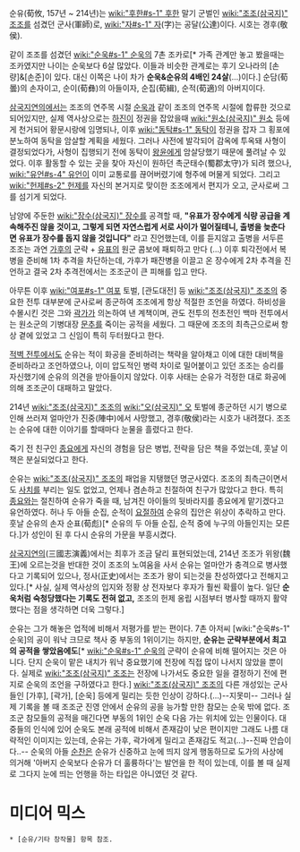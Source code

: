 순유(荀攸, 157년 ~ 214년)는 [[wiki:"후한#s-1" 후한]] 말기 군벌인 [[wiki:"조조(삼국지)" 조조]]를 섬겼던 군사(軍師)로, [[wiki:"자#s-1" 자]](字)는 공달(公達)이다. 시호는 경후(敬侯).

같이 조조를 섬겼던 [[wiki:"순욱#s-1" 순욱]]의 7촌 조카로[* 가족 관계만 놓고 봤을때는 조카였지만 나이는 순욱보다 6살 많았다. 이들과 비슷한 관계로는 후기 오나라의 [손량]&[손준]이 있다. 대신 이쪽은 나이 차가 '''순욱&순유의 4배인 24살'''(...)이다.] 순담(荀曇)의 손자이고, 순이(荀彝)의 아들이자, 순집(荀緝), 순적(荀適)의 아버지이다.

[[삼국지연의]]에서는 조조의 연주목 시절 [[순욱]]과 같이 조조의 연주목 시절에 합류한 것으로 되어있지만, 실제 역사상으로는 [[하진]]이 정권을 잡았을때 [[wiki:"원소(삼국지)" 원소]] 등에게 천거되어 황문시랑에 임명되나, 이후 [[wiki:"동탁#s-1" 동탁]]이 정권을 잡자 그 횡포에 분노하여 동탁을 암살할 계획을 세웠다. 그러나 사전에 발각되어 감옥에 투옥돼 사형이 결정되었다가, 사형이 집행되기 전에 동탁이 [[왕윤]]에게 암살당했기 때문에 풀려날 수 있었다. 이후 활동할 수 있는 곳을 찾아 자신이 원하던 촉군태수(蜀郡太守)가 되려 했으나, [[wiki:"유언#s-4" 유언]]이 이미 교통로를 끊어버렸기에 형주에 머물게 되었다. 그리고 [[wiki:"헌제#s-2" 헌제]]를 자신의 본거지로 맞이한 조조에게서 편지가 오고, 군사로써 그를 섬기게 되었다.

남양에 주둔한 [[wiki:"장수(삼국지)" 장수]]를 공격할 때, '''"유표가 장수에게 식량 공급을 계속해주진 않을 것이고, 그렇게 되면 자연스럽게 서로 사이가 멀어질테니, 출병을 늦춘다면 유표가 장수를 돕지 않을 것입니다"''' 라고 진언했는데, 이를 듣지않고 출병을 서두른 조조는 과연 [[가후]]의 군략 + [[유표]]의 원군 콤보에 패퇴하고 만다 (...) 이후 퇴각전에서 복병을 준비해 1차 추격을 차단하는데, 가후가 패잔병을 이끌고 온 장수에게 2차 추격을 진언하고 결국 2차 추격전에서는 조조군이 큰 피해를 입고 만다.

아무튼 이후 [[wiki:"여포#s-1" 여포]] 토벌, [관도대전] 등 [[wiki:"조조(삼국지)" 조조]]의 중요한 전투 대부분에 군사로써 종군하여 조조에게 항상 적절한 조언을 하였다. 하비성을 수몰시킨 것은 그와 [[곽가]]가 의논하여 낸 계책이며, 관도 전투의 전초전인 백마 전투에서는 원소군의 기병대장 [[문추]]를 죽이는 공적을 세웠다. 그 때문에 조조의 최측근으로써 항상 곁에 있었고 그 신임이 특히 두터웠다고 한다.

[[적벽 전투]]에서도 순유는 적이 화공을 준비하려는 책략을 알아채고 이에 대한 대비책을 준비하라고 조언하였으나, 이미 압도적인 병력 차이로 밀어붙이고 있던 조조는 승리를 자신했기에 순유의 의견을 받아들이지 않았다. 이후 사태는 순유가 걱정한 대로 화공에 의해 조조군이 대패하고 말았다.

214년 [[wiki:"조조(삼국지)" 조조]]의 [[wiki:"오(삼국지)" 오]] 토벌에 종군하던 시기 병으로 인해 쓰러져 얼마안가 진중(陣中)에서 사망했고, 경후(敬侯)라는 시호가 내려졌다. 조조는 순유에 대한 이야기를 할때마다 눈물을 흘렸다고 한다.

죽기 전 친구인 [[종요]]에게 자신의 경험을 담은 병법, 전략을 담은 책을 주었는데, 훗날 이 책은 분실되었다고 한다.

순유는 [[wiki:"조조(삼국지)" 조조]]의 패업을 지탱했던 명군사였다. 조조의 최측근이면서도 [[사치]]를 부리는 일도 없었고, 언제나 겸손하고 친절하여 친구가 많았다고 한다. 특히 [[종요]]와는 절친하여 순유가 죽을 때, 남겨진 아이들의 뒷바라지를 종요에게 맡기겠다고 유언하였다. 허나 두 아들 순집, 순적이 [[요절]]하여 순유의 집안은 위상이 추락하고 만다. 훗날 순유의 손자 순표(荀彪)[* 순유의 두 아들 순집, 순적 중에 누구의 아들인지는 모른다.]가 성인이 된 후 다시 순유의 가문을 부흥시켰다.

[[삼국지연의]](三國志演義)에서는 최후가 조금 달리 표현되었는데, 214년 조조가 위왕(魏王)에 오르는것을 반대한 것이 조조의 노여움을 사서 순유는 얼마안가 충격으로 병사했다고 기록되어 있으나, 정사(正史)에서는 조조가 왕이 되는것을 찬성하였다고 전해지고 있다.[* 사실, 실제 역사상의 입지와 정황 상 전자보다 후자가 훨씬 확률이 높다. 일단 '''순욱처럼 숙청당했다는 기록도 전혀 없고,''' 조조의 헌제 옹립 시점부터 병사할 때까지 활약했다는 점을 생각하면 더욱 그렇다.]

순유는 그가 해놓은 업적에 비해서 저평가를 받는 편이다. 7촌 아저씨 [wiki:"순욱#s-1" 순욱]의 공이 워낙 크므로 책사 중 부동의 1위이기는 하지만, '''순유는 군략부분에서 최고의 공적을 쌓았음에도'''[* [[wiki:"순욱#s-1" 순욱]]의 군략이 순유에 비해 떨어지는 것은 아니다. 단지 순욱이 맡은 내치가 워낙 중요했기에 전장에 직접 많이 나서지 않았을 뿐이다. 실제로 [[wiki:"조조(삼국지)" 조조]]는 전장에 나가서도 중요한 일을 결정하기 전에 편지로 순욱의 조언을 구하였다고 한다.] [[wiki:"조조(삼국지)" 조조]]의 다른 개성있는 군사들인 [가후], [곽가], [순욱] 등에게 밀리는 듯한 인상이 강하다.(...)--지못미-- 그러나 실제 기록을 볼 때 조조군 진영 안에서 순유의 공을 능가할 만한 참모는 순욱 밖에 없다. 조조군 참모들의 공적을 매긴다면 부동의 1위인 순욱 다음 가는 위치에 있는 인물이다. 대중들의 인식에 있어 순욱도 본래 공적에 비해서 존재감이 낮은 편이지만 그래도 나름 대략적인 이미지는 있는데, 순유는 가후, 곽가에게 밀리고 존재감도 적고(...)--진짜 안습이다..--
순욱의 아들 [[순찬]]은 순유가 신중하고 눈에 띄지 않게 행동하므로 도가의 사상에 의거해 '아버지 순욱보다 순유가 더 훌륭하다'는 발언을 한 적이 있는데, 이를 볼 때 실제로 그다지 눈에 띄는 언행을 하는 타입은 아니였던 것 같다.

= 미디어 믹스 =
 * [순유/기타 창작물] 항목 참조.
